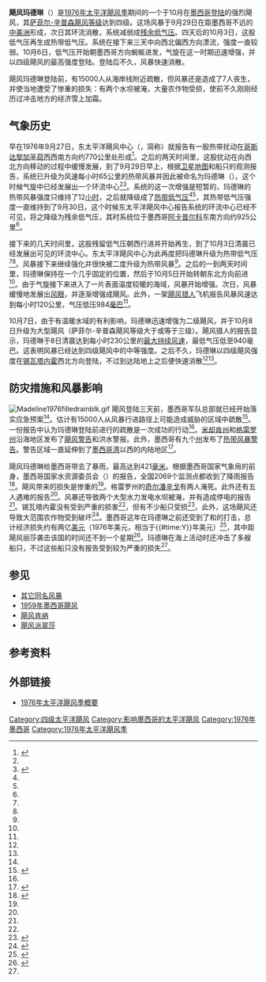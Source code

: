 {{Infobox Hurricane
|Name=飓风玛德琳<br>{{lang|en|Hurricane Madeline}}
|Year=1976
|Basin=EPac
|Type=飓风
|Image location=Hurricane Madeline (1976).jpg
|Image name= 飓风玛德琳远离墨西哥海岸
|Formed=1976年9月29日
|Dissipated=1976年10月8日
|1-min winds=125
|Prepressure=≤
|Pressure=940
|Fatalities=直接造成7人死亡
|Damages=
|Inflated=
|Areas= [[墨西哥|墨西哥]]中西部
|Hurricane season=[[1976年太平洋飓风季|1976年太平洋飓风季]]
}}

'''飓风玛德琳'''（{{lang-en|Hurricane Madeline}}）是[[1976年太平洋飓风季|1976年太平洋飓风季]]期间的一个于10月在[[墨西哥|墨西哥]][[登陆_(气象学)|登陆]]的强烈飓风，其[[萨菲尔-辛普森飓风等级|萨菲尔-辛普森飓风等级]]达到四级。这场风暴于9月29日在距墨西哥不远的[[中美洲|中美洲]]形成，次日其环流消散，系统减弱成[[低气压|残余低气压]]。四天后的10月3日，这股低气压再生成热带低气压。系统在接下来三天中向西北偏西方向漂流，强度一直较弱。10月6日，低气压开始朝墨西哥方向蜿蜒进发，气旋在这一时期迅速增强，并以四级飓风的最高强度登陆。登陆后不久，风暴快速消散。

飓风玛德琳登陆前，有15000人从海岸线附近疏散，但风暴还是造成了7人丧生，并使当地遭受了惨重的损失：有两个水坝被淹，大量农作物受损，使前不久刚刚经历过{{link-en|飓风丽莎|Hurricane Liza (1976)}}冲击地方的经济雪上加霜。

== 气象历史 ==
{{storm path|Madeline 1976 track.png|alt text=飓风玛德琳的行进路径}}
早在1976年9月27日，东太平洋飓风中心（{{lang|en|Eastern Pacific Hurricane Center}}，简称{{lang|en|EPHC}}）就报告有一股热带扰动在[[哥斯达黎加|哥斯达黎加]][[圣荷西_(哥斯达黎加)|圣荷西]]西南方向约770公里处形成<ref name="Seasonal summary">{{cite journal |author=Emil B Gunther |volume=105 |date=1977-04-01 |title=Eastern Pacific Tropical Cyclones of 1976 |journal=Monthly Weather Review |publisher=American Meteorological Society |pages=508-522 |url=http://journals.ametsoc.org/doi/pdf/10.1175/1520-0493%281977%29105%3C0508%3AEPTCO%3E2.0.CO%3B2 |accessdate=2013-11-24 |doi=10.1175/1520-0493(1977)105<0508:EPTCO>2.0.CO;2 |issn=1520-0493 |issue=4 |bibcode=1977MWRv..105..508G |archive-date=2020-05-28 |archive-url=https://web.archive.org/web/20200528143839/https://journals.ametsoc.org/doi/pdf/10.1175/1520-0493%281977%29105%3C0508%3AEPTCO%3E2.0.CO%3B2 |dead-url=no }}</ref>。之后的两天时间里，这股扰动在向西北方向移动的过程中缓慢发展，到了9月29日早上，根据[[卫星地图|卫星地图]]和船只的观测报告，系统已升级为风速每小时65公里的热带风暴并因此被命名为玛德琳（{{lang|en|Madeline}}）。这个时候气旋中已经发展出一个环流中心<ref name="Seasonal summary" /><ref name="EPAC HURDAT">{{cite web |author=National Hurricane Center |author2=Hurricane Research Division |author3=Central Pacific Hurricane Center |publisher=United States National Oceanic and Atmospheric Administration's National Weather Service |date=2013-04-05 |accessdate=2013-11-25 |title=The Northeast and North Central Pacific hurricane database 1949-2012 |url=http://www.nhc.noaa.gov/data/hurdat/hurdat2-nencpac-1949-2012-040513.txt |archivedate=2013-10-01 |deadurl=no |archiveurl=https://web.archive.org/web/20131001112711/http://www.nhc.noaa.gov/data/hurdat/hurdat2-nencpac-1949-2012-040513.txt }}</ref>。系统的这一次增强是短暂的，玛德琳的热带风暴强度只维持了12[[小时|小时]]，之后就降级成了[[热带气旋|热带低气压]]<ref name="Seasonal summary" /><ref name="EPAC HURDAT" />，其热带低气压强度一直维持到了9月30日。这个时候东太平洋飓风中心报告系统的环流中心已经不可见，将之降级为残余低气压，其时系统位于墨西哥[[阿卡普尔科|阿卡普尔科]]东南方向约925公里<ref name="Seasonal summary" />。

接下来的几天时间里，这股残留低气压朝西行进并开始再生，到了10月3日清晨已经发展出可见的环流中心。东太平洋飓风中心为此再度把玛德琳升级为热带低气压<ref name="Seasonal summary" /><ref name="EPAC HURDAT" />。风暴接下来继续强化并很快被二度升级为热带风暴<ref name="EPAC HURDAT" />。之后的一到两天时间里，玛德琳保持在一个几乎固定的位置，然后于10月5日开始转朝东北方向前进<ref name="Seasonal summary" />。由于气旋接下来进入了一片表面温度较暖的海域，风暴开始增强。次日，风暴缓慢地发展出[[风眼|风眼]]，并逐渐增强成飓风。此外，一架[[飓风猎人|飓风猎人]]飞机报告风暴风速达到每小时120公里，气压低压984[[巴|毫巴]]<ref name="Seasonal summary" />。

10月7日，由于有温暖水域的有利影响，玛德琳迅速增强为二级飓风，并于10月8日升级为大型飓风（萨菲尔-辛普森飓风等级大于或等于三级）。飓风猎人的报告显示，玛德琳于8日清晨达到每小时230公里的[[最大持续风速|最大持续风速]]，最低气压低至940毫巴。这表明风暴已经达到四级飓风中的中等强度。之后不久，玛德琳以四级飓风强度在[[锡瓦塔内霍|锡瓦塔内霍]]西北方向登陆，不过到达陆地上之后便快速消散<ref name="Seasonal summary" /><ref name="EPAC HURDAT" />。

== 防灾措施和风暴影响 ==
[[File:Madeline1976filledrainblk.gif|thumb]]
飓风登陆三天前，墨西哥军队总部就已经开始落实应急预案<ref name="HM VI" />。估计有15000人从风暴行进路径上可能造成威胁的区域中疏散<ref name="HM IX">{{cite web |url=http://news.google.com/newspapers?id=W1AxAAAAIBAJ&sjid=86EFAAAAIBAJ&pg=6170,2843183&dq=hurricane+madeline&hl=en |title=Measures keep toll low |date=1976-08-10 |work=The Montreal Gazette |page=66 |accessdate=2013-11-24 |archive-date=2022-01-26 |archive-url=https://web.archive.org/web/20220126230123/https://news.google.com/newspapers?id=W1AxAAAAIBAJ&sjid=86EFAAAAIBAJ&pg=6170,2843183&dq=hurricane+madeline&hl=en }}</ref>。一份报告中认为玛德琳登陆前进行的疏散是一次成功的行动<ref name="HM VI"/>。[[米却肯州|米却肯州]]和[[格雷罗州|格雷罗州]]沿海地区发布了[[热带气旋警告|飓风警告]]和洪水警报。此外，墨西哥有九个[[墨西哥行政区划|州]]发布了[[热带气旋警告|热带风暴警告]]。警告区域一直延伸到了[[墨西哥湾|墨西哥湾]]以西的内陆地区<ref name="HMIII">{{cite web |url=http://news.google.com/newspapers?id=M5YtAAAAIBAJ&sjid=EqEFAAAAIBAJ&pg=5998,3967903&dq=hurricane+madeline&hl=en |title=Madline Padlin' to land |date=1976-10-07 |work=Reading Eagle |accessdate=2013-11-24 |archive-date=2022-02-13 |archive-url=https://web.archive.org/web/20220213231307/https://news.google.com/newspapers?id=M5YtAAAAIBAJ&sjid=EqEFAAAAIBAJ&pg=5998,3967903&dq=hurricane+madeline&hl=en }}</ref>。

飓风玛德琳给墨西哥带去了暴雨，最高达到421[[毫米|毫米]]。根据墨西哥国家气象局的前身，墨西哥国家水资源委员会（{{lang|es|Comision Nacional del Agua}}）的报告，全国2069个监测点都收到了降雨报告<ref name="HPC">{{cite web |url=http://www.wpc.ncep.noaa.gov/tropical/rain/madeline1976.html |publisher=Hydrometeorological Prediction Center |title=Hurricane Madeline – October 6–9, 1976 |accessdate=2013-11-24 |archivedate=2013-09-22 |deadurl=no |archiveurl=https://web.archive.org/web/20130922082042/http://www.wpc.ncep.noaa.gov/tropical/rain/madeline1976.html }}</ref>。飓风带来的损失是惨重的<ref name="Seasonal summary" />。格雷罗州的[[奇尔潘辛戈|奇尔潘辛戈]]有两人淹死。此外还有五人遇难的报告<ref name="HM IX" />。风暴还导致两个大型水力发电水坝被淹，并有造成停电的报告<ref name="HMIII" />。锡瓦塔内霍没有受到严重的损害<ref name="HM VI" />，但有不少船只受损<ref>{{cite web |url=http://news.google.com/newspapers?id=NJYtAAAAIBAJ&sjid=EqEFAAAAIBAJ&pg=4214,4965121&dq=hurricane+madeline&hl=en |title=High and Dry Motorboat |date=1976-10-08 |work=Reading Eagle |pages=24 |accessdate=2013-11-24 |archive-date=2021-01-04 |archive-url=https://web.archive.org/web/20210104182239/https://news.google.com/newspapers?id=NJYtAAAAIBAJ&sjid=EqEFAAAAIBAJ&pg=4214,4965121&dq=hurricane+madeline&hl=en |dead-url=no }}</ref>。此外，这场飓风还导致大范围农作物受到破坏<ref name="HM VI">{{cite web |url=http://news.google.com/newspapers?id=7O4vAAAAIBAJ&sjid=wvoDAAAAIBAJ&pg=5221,2297187&dq=hurricane+madeline&hl=en |title=Hurricane Madeline moves across Mexico |date=1976-10-08 |work=Lake land Ledger |page=7 |accessdate=2013-11-24 |archive-date=2021-11-12 |archive-url=https://web.archive.org/web/20211112180719/https://news.google.com/newspapers?id=7O4vAAAAIBAJ&sjid=wvoDAAAAIBAJ&pg=5221,2297187&dq=hurricane+madeline&hl=en }}</ref>。墨西哥这年在玛德琳之前还受到了{{link-en|飓风丽莎|Hurricane Liza (1976)}}和{{link-en|飓风凯瑟琳|Hurricane Kathleen (1976)}}的打击，总计经济损失约有两亿[[美元|美元]]（1976年美元，相当于{{Formatprice|{{Inflation|US|200000000|1976}}}}{{#time:Y}}年美元）<ref name="HM VIII">{{cite web |url=http://news.google.com/newspapers?id=jnwoAAAAIBAJ&sjid=QsoEAAAAIBAJ&pg=1375,2997506&dq=hurricane+madeline&hl=en |title=Hurricane Madeline |work=Dayton Beach Morning Journal |accessdate=2013-11-24 |archive-date=2021-11-12 |archive-url=https://web.archive.org/web/20211112180725/https://news.google.com/newspapers?id=jnwoAAAAIBAJ&sjid=QsoEAAAAIBAJ&pg=1375,2997506&dq=hurricane+madeline&hl=en }}</ref>，其中距飓风丽莎袭击该国的时间还不到一个星期<ref name="HMX">{{cite news |archivedate=2013-11-10 |deadurl=no |url=http://pqasb.pqarchiver.com/latimes/doc/158108040.html?FMT=CITE&FMTS=CITE:AI&type=historic&date=Oct%2010,%201976&author=&pub=Los%20Angeles%20Times&edition=&startpage=&desc=Photo%20Standalone%201%20--%20No%20Title |title=Hurricane Madeline |publisher=LA Times |page=1 |accessdate=2013-11-24 |first=AP |last=Wirephoto |date=1976-10-10 |archiveurl=https://web.archive.org/web/20131110164043/http://pqasb.pqarchiver.com/latimes/doc/158108040.html?FMT=CITE&FMTS=CITE%3AAI&type=historic&date=Oct%2010%2C%201976&author=&pub=Los%20Angeles%20Times&edition=&startpage=&desc=Photo%20Standalone%201%20--%20No%20Title }}</ref>。玛德琳在海上活动时还冲击了多艘船只，不过这些船只没有报告受到较为严重的损失<ref name="Seasonal summary" />。

{{clear}}

== 参见 ==
{{portal|热带气旋}}
* [[热带风暴玛德琳|其它同名风暴]]
* [[1959年墨西哥飓风|1959年墨西哥飓风]]
* [[飓风肯纳|飓风肯纳]]
* [[飓风派翠莎|飓风派翠莎]]

== 参考资料 ==
{{reflist|colwidth=30em}}

== 外部链接 ==
*[http://journals.ametsoc.org/doi/pdf/10.1175/1520-0493%281977%29105%3C0508%3AEPTCO%3E2.0.CO%3B2 1976年太平洋飓风季概要]{{Wayback|url=http://journals.ametsoc.org/doi/pdf/10.1175/1520-0493%281977%29105%3C0508%3AEPTCO%3E2.0.CO%3B2 |date=20200528143839 }}

{{DEFAULTSORT:Madeline (1976)}}
[[Category:四级太平洋飓风|Category:四级太平洋飓风]]
[[Category:影响墨西哥的太平洋飓风|Category:影响墨西哥的太平洋飓风]]
[[Category:1976年墨西哥|Category:1976年墨西哥]]
[[Category:1976年太平洋飓风季|Category:1976年太平洋飓风季]]

{{Good article}}